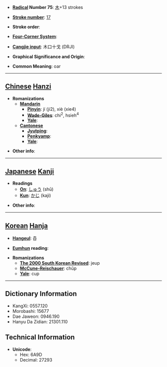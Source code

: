 * '''[[Wiktionary:Chinese radical index| Radical]] Number 75''': [[Wiktionary:Chinese radical index 木|木]]+13 strokes

* '''[[Wiktionary:Chinese total strokes index|Stroke number]]''': [[Wiktionary:Chinese total strokes index 17|17]]

* '''Stroke order''': 

* '''[[Wiktionary:Chinese four corner index|Four-Corner System]]''': 

* '''[[Wiktionary:Chinese Cangjie index|Cangjie input]]''': 木口十戈 (DRJI)

* '''Graphical Significance and Origin''': 

* '''Common Meaning''': oar

----

== [[Chinese]] [[Hanzi]] ==

* '''Romanizations'''
** '''[[Mandarin]]'''
*** '''[[Pinyin]]''': jí (ji2), xiè (xie4)
*** '''[[Wade-Giles]]''': chi<sup>2</sup>, hsieh<sup>4</sup>
*** '''[[Yale]]''': 
** '''[[Cantonese]]'''
*** '''[[Jyutping]]''':
*** '''[[Penkyamp]]''': 
*** '''[[Yale]]''': 

* '''Other info''': 

----

== [[Japanese]] [[Kanji]] ==

* '''Readings'''
** '''[[On]]''': [[しゅう]] (shū)
** '''[[Kun]]''': [[かじ]] (kaji)

* '''Other info''':  

----

== [[Korean]] [[Hanja]] ==

* '''[[Hangeul]]''': 즙

* '''[[Eumhun]] reading''': 

* '''Romanizations'''
** '''[[The 2000 South Korean Revised Romanization|The 2000 South Korean Revised]]''': jeup
** '''[[McCune-Reischauer]]''': chŭp
** '''[[Yale]]''': cup

----

== Dictionary Information ==

* KangXi: 0557.120
* Morobashi: 15677
* Dae Jaweon: 0946.190
* Hanyu Da Zidian: 21301.110

== Technical Information ==

* '''Unicode''':
** Hex: 6A9D
** Decimal: 27293